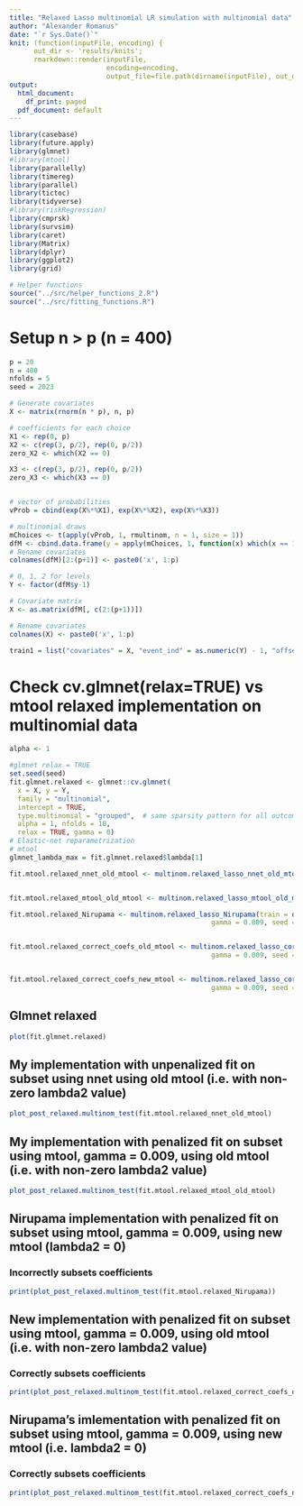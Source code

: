 ```yaml
---
title: "Relaxed Lasso multinomial LR simulation with multinomial data"
author: "Alexander Romanus"
date: "`r Sys.Date()`"
knit: (function(inputFile, encoding) { 
      out_dir <- 'results/knits';
      rmarkdown::render(inputFile,
                        encoding=encoding, 
                        output_file=file.path(dirname(inputFile), out_dir, paste(runif(1), 'relaxed_simulation_multinomial.html'))) })
output:
  html_document: 
    df_print: paged
  pdf_document: default
---
```


```r
library(casebase)
library(future.apply)
library(glmnet)
#library(mtool)
library(parallelly)
library(timereg)
library(parallel)
library(tictoc)
library(tidyverse)
#library(riskRegression)
library(cmprsk)
library(survsim)
library(caret)
library(Matrix)
library(dplyr)
library(ggplot2)
library(grid)

# Helper functions 
source("../src/helper_functions_2.R")
source("../src/fitting_functions.R")
```


# Setup n > p (n = 400)
``` r
p = 20
n = 400
nfolds = 5
seed = 2023

# Generate covariates 
X <- matrix(rnorm(n * p), n, p)

# coefficients for each choice
X1 <- rep(0, p)
X2 <- c(rep(3, p/2), rep(0, p/2))
zero_X2 <- which(X2 == 0)

X3 <- c(rep(3, p/2), rep(0, p/2))
zero_X3 <- which(X3 == 0)


# vector of probabilities
vProb = cbind(exp(X%*%X1), exp(X%*%X2), exp(X%*%X3))

# multinomial draws
mChoices <- t(apply(vProb, 1, rmultinom, n = 1, size = 1))
dfM <- cbind.data.frame(y = apply(mChoices, 1, function(x) which(x == 1)), X)
# Rename covariates 
colnames(dfM)[2:(p+1)] <- paste0('x', 1:p)

# 0, 1, 2 for levels 
Y <- factor(dfM$y-1)

# Covariate matrix 
X <- as.matrix(dfM[, c(2:(p+1))])

# Rename covariates 
colnames(X) <- paste0('x', 1:p)

train1 = list("covariates" = X, "event_ind" = as.numeric(Y) - 1, "offset" = rep(0, length(Y)), "time" = rep(0, length(Y)))
```


# Check cv.glmnet(relax=TRUE) vs mtool relaxed implementation on multinomial data

``` r
alpha <- 1

#glmnet relax = TRUE
set.seed(seed)
fit.glmnet.relaxed <- glmnet::cv.glmnet(
  x = X, y = Y,
  family = "multinomial",
  intercept = TRUE,
  type.multinomial = "grouped",  # same sparsity pattern for all outcome classes
  alpha = 1, nfolds = 10,
  relax = TRUE, gamma = 0)
# Elastic-net reparametrization
# mtool
glmnet_lambda_max = fit.glmnet.relaxed$lambda[1]

fit.mtool.relaxed_nnet_old_mtool <- multinom.relaxed_lasso_nnet_old_mtool(train = train1, lambda_max = glmnet_lambda_max, alpha = 1, seed = seed, epsilon = 0.001)


fit.mtool.relaxed_mtool_old_mtool <- multinom.relaxed_lasso_mtool_old_mtool(train = train1, lambda_max = glmnet_lambda_max, alpha = 1, seed = seed, epsilon = 0.001, gamma = 0.009)

fit.mtool.relaxed_Nirupama <- multinom.relaxed_lasso_Nirupama(train = dfM, lambda_max = glmnet_lambda_max,
                                                  gamma = 0.009, seed = seed, epsilon = 0.001)


fit.mtool.relaxed_correct_coefs_old_mtool <- multinom.relaxed_lasso_correct_coefs_old_mtool(train = dfM, lambda_max = glmnet_lambda_max,
                                                  gamma = 0.009, seed = seed, epsilon = 0.001)


fit.mtool.relaxed_correct_coefs_new_mtool <- multinom.relaxed_lasso_correct_coefs_new_mtool(train = dfM, lambda_max = glmnet_lambda_max,
                                                  gamma = 0.009, seed = seed, epsilon = 0.001)
``` 
## Glmnet relaxed
```r
plot(fit.glmnet.relaxed)
```

## My implementation with unpenalized fit on subset using nnet using old mtool (i.e. with non-zero lambda2 value)
```r
plot_post_relaxed.multinom_test(fit.mtool.relaxed_nnet_old_mtool)
```



## My implementation with penalized fit on subset using mtool, gamma = 0.009, using old mtool (i.e. with non-zero lambda2 value)
```r
plot_post_relaxed.multinom_test(fit.mtool.relaxed_mtool_old_mtool)
```

## Nirupama implementation with penalized fit on subset using mtool, gamma = 0.009, using new mtool (lambda2 = 0)
### Incorrectly subsets coefficients
```r
print(plot_post_relaxed.multinom_test(fit.mtool.relaxed_Nirupama))
```

## New implementation with penalized fit on subset using mtool, gamma = 0.009, using old mtool (i.e. with non-zero lambda2 value)
### Correctly subsets coefficients
```r
print(plot_post_relaxed.multinom_test(fit.mtool.relaxed_correct_coefs_old_mtool))
```


## Nirupama's imlementation with penalized fit on subset using mtool, gamma = 0.009, using new mtool (i.e. lambda2 = 0)
### Correctly subsets coefficients
```r
print(plot_post_relaxed.multinom_test(fit.mtool.relaxed_correct_coefs_new_mtool))
```